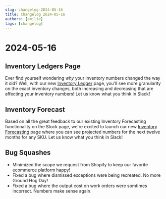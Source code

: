 ```yaml
---
slug: changelog-2024-05-16
title: Changelog 2024-05-16
authors: [emilie]
tags: [changelog]
---
```

# 2024-05-16

## Inventory Ledgers Page

Ever find yourself wondering *why* your inventory numbers changed the way it did? Well, with our new [Inventory Ledger](https://app.helloturbine.com/app/inventory-ledger) page, you'll see more granularity on the exact inventory changes, both increasing and decreasing that are affecting your inventory numbers!
Let us know what you think in Slack!

## Inventory Forecast

Based on all the great feedback to our existing Inventory Forecasting functionality on the Stock page, we're excited to launch our new [Inventory Forecasting](https://app.helloturbine.com/app/forecast) page where you can see projected numbers for the next twelve months for any SKU. 
Let us know what you think in Slack!

## Bug Squashes
* Minimized the scope we request from Shopify to keep our favorite ecommerce platform happy!
* Fixed a bug where dismissed exceptions were being recreated. No more Ground Hog Day!
* Fixed a bug where the output cost on work orders were somtimes incorrect. Numbers make sense again.
